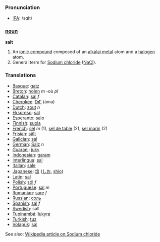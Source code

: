 === Pronunciation ===
*[[w:IPA|IPA]]: /sɑlt/

=== [[noun]] ===

'''salt'''

#An [[ionic compound]] composed of an [[alkalai metal]] atom and a [[halogen]] atom.
#General term for [[Sodium chloride]] ([[NaCl]]).

=== Translations ===
*[[Basque]]: [[gatz]]
*[[Breton]]: [[holen]] ''m'' -où ''pl''
*[[Catalan]]: [[sal]] ''f''
*[[Cherokee]]: [[ᎠᎹ]] (āma)
*[[Dutch]]: [[zout]] ''n''
*[[Ekspreso]]: [[sal]]
*[[Esperanto]]: [[salo]]
*[[Finnish]]: [[suola]]
*[[French]]: [[sel]] ''m'' (1), [[sel de table]] (2), [[sel marin]] (2)
*[[Frisian]]: [[sâlt]]
*[[Galician]]: [[sal]]
*[[German]]: [[Salz]] ''n''
*[[Guarani]]: [[juky]]
*[[Indonesian]]: [[garam]]
*[[Interlingua]]: [[sal]] 
*[[Italian]]: [[sale]] 
*[[Japanese]]: [[塩]] ([[しお]], [[shio]])
*[[Latin]]: [[sal]]
*[[Polish]]: [[sól]] ''f''
*[[Portuguese]]: [[sal]] ''m''
*[[Romanian]]: [[sare]] ''f''
*[[Russian]]: [[соль]]
*[[Spanish]]: [[sal]] ''f''
*[[Swedish]]: salt
*[[Tupinambá]]: [[îukyra]]
*[[Turkish]]: [[tuz]]
*[[Volapük]]: [[sal]] 

See also: [[w:Sodium_chloride|Wikipedia article on Sodium chloride]]